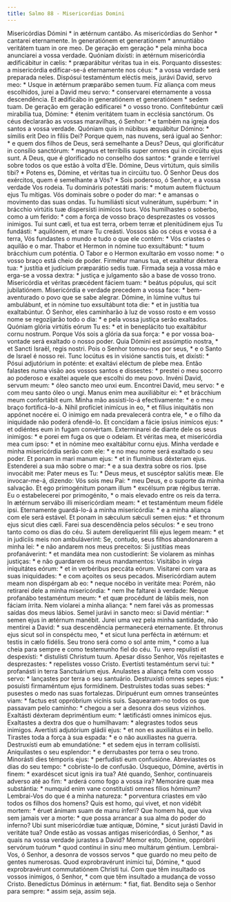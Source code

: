 ```yaml
---
title: Salmo 88 - Misericordias Domini
---
```


<div class="grid grid-cols-2 gap-5">
  <span class="col-6 dropcaps text-justify">
    Misericórdias Dómini * in ætérnum cantábo.
  </span>
  <span class="col-6 dropcaps text-justify">
    As misericórdias do Senhor * cantarei eternamente.
  </span>
  <span class="col-6 text-justify">
    In generatiónem et generatiónem * annuntiábo veritátem tuam in ore meo.
  </span>
  <span class="col-6 text-justify">
    De geração em geração * pela minha boca anunciarei a vossa verdade.
  </span>
  <span class="col-6 text-justify">
    Quóniam dixísti: in ætérnum misericórdia ædificábitur in cælis: *
    præparábitur véritas tua in eis.
  </span>
  <span class="col-6 text-justify">
    Porquanto dissestes: a misericórdia edificar-se-á eternamente nos céus: * a
    vossa verdade será preparada neles.
  </span>
  <span class="col-6 text-justify">
    Dispósui testaméntum eléctis meis, jurávi David, servo meo: * Usque in
    ætérnum præparábo semen tuum.
  </span>
  <span class="col-6 text-justify">
    Fiz aliança com meus escolhidos, jurei a David meu servo: * conservarei
    eternamente a vossa descendência.
  </span>
  <span class="col-6 text-justify">
    Et ædificábo in generatiónem et generatiónem * sedem tuam.
  </span>
  <span class="col-6 text-justify">
    De geração em geração edificarei * o vosso trono.
  </span>
  <span class="col-6 text-justify">
    Confitebúntur cæli mirabília tua, Dómine: * étenim veritátem tuam in
    ecclésia sanctórum.
  </span>
  <span class="col-6 text-justify">
    Os céus declararão as vossas maravilhas, ó Senhor: * e também na igreja dos
    santos a vossa verdade.
  </span>
  <span class="col-6 text-justify">
    Quóniam quis in núbibus æquábitur Dómino: * símilis erit Deo in fíliis Dei?
  </span>
  <span class="col-6 text-justify">
    Porque quem, nas nuvens, será igual ao Senhor: * e quem dos filhos de Deus,
    será semelhante a Deus?
  </span>
  <span class="col-6 text-justify">
    Deus, qui glorificátur in consílio sanctórum: * magnus et terríbilis super
    omnes qui in circúitu ejus sunt.
  </span>
  <span class="col-6 text-justify">
    A Deus, que é glorificado no conselho dos santos: * grande e terrível sobre
    todos os que estão à volta d’Ele.
  </span>
  <span class="col-6 text-justify">
    Dómine, Deus virtútum, quis símilis tibi? * Potens es, Dómine, et véritas
    tua in circúitu tuo.
  </span>
  <span class="col-6 text-justify">
    Ó Senhor Deus dos exércitos, quem é semelhante a Vós? * Sois poderoso, ó
    Senhor, e a vossa verdade Vos rodeia.
  </span>
  <span class="col-6 text-justify">
    Tu domináris potestáti maris: * motum autem flúctuum ejus Tu mítigas.
  </span>
  <span class="col-6 text-justify">
    Vós dominais sobre o poder do mar: * e amansas o movimento das suas ondas.
  </span>
  <span class="col-6 text-justify">
    Tu humiliásti sicut vulnerátum, supérbum: * in brácchio virtútis tuæ
    dispersísti inimícos tuos.
  </span>
  <span class="col-6 text-justify">
    Vós humilhastes o soberbo, como a um ferido: * com a força de vosso braço
    desprezastes os vossos inimigos.
  </span>
  <span class="col-6 text-justify">
    Tui sunt cæli, et tua est terra, orbem terræ et plenitúdinem ejus Tu
    fundásti: * aquilónem, et mare Tu creásti.
  </span>
  <span class="col-6 text-justify">
    Vossos são os céus e vossa é a terra, Vós fundastes o mundo e tudo o que ele
    contém: * Vós criastes o aquilão e o mar.
  </span>
  <span class="col-6 text-justify">
    Thabor et Hermon in nómine tuo exsultábunt: * tuum brácchium cum poténtia.
  </span>
  <span class="col-6 text-justify">
    O Tabor e o Hermon exultarão em vosso nome: * o vosso braço está cheio de
    poder.
  </span>
  <span class="col-6 text-justify">
    Firmétur manus tua, et exaltétur déxtera tua: * justítia et judícium
    præparátio sedis tuæ.
  </span>
  <span class="col-6 text-justify">
    Firmada seja a vossa mão e erga-se a vossa dextra: * justiça e julgamento
    são a base de vosso trono.
  </span>
  <span class="col-6 text-justify">
    Misericórdia et véritas præcédent fáciem tuam: * beátus pópulus, qui scit
    jubilatiónem.
  </span>
  <span class="col-6 text-justify">
    Misericórdia e verdade precedem a vossa face: * bem-aventurado o povo que se
    sabe alegrar.
  </span>
  <span class="col-6 text-justify">
    Dómine, in lúmine vultus tui ambulábunt, et in nómine tuo exsultábunt tota
    die: * et in justítia tua exaltabúntur.
  </span>
  <span class="col-6 text-justify">
    Ó Senhor, eles caminharão à luz de vosso rosto e em vosso nome se
    regozijarão todo o dia: * e pela vossa justiça serão exaltados.
  </span>
  <span class="col-6 text-justify">
    Quóniam glória virtútis eórum Tu es: * et in beneplácito tuo exaltábitur
    cornu nostrum.
  </span>
  <span class="col-6 text-justify">
    Porque Vós sois a glória da sua força: * e por vossa boa-vontade será
    exaltado o nosso poder.
  </span>
  <span class="col-6 text-justify">
    Quia Dómini est assúmptio nostra, * et Sancti Israël, regis nostri.
  </span>
  <span class="col-6 text-justify">
    Pois o Senhor tomou-nos por seus, * e o Santo de Israel é nosso rei.
  </span>
  <span class="col-6 text-justify">
    Tunc locútus es in visióne sanctis tuis, et dixísti: * Pósui adjutórium in
    poténte: et exaltávi eléctum de plebe mea.
  </span>
  <span class="col-6 text-justify">
    Então falastes numa visão aos vossos santos e dissestes: * prestei o meu
    socorro ao poderoso e exaltei aquele que escolhi do meu povo.
  </span>
  <span class="col-6 text-justify">
    Invéni David, servum meum: * óleo sancto meo unxi eum.
  </span>
  <span class="col-6 text-justify">
    Encontrei David, meu servo: * e com meu santo óleo o ungi.
  </span>
  <span class="col-6 text-justify">
    Manus enim mea auxiliábitur ei: * et brácchium meum confortábit eum.
  </span>
  <span class="col-6 text-justify">
    Minha mão assisti-lo-á efectivamente: * e o meu braço fortificá-lo-á.
  </span>
  <span class="col-6 text-justify">
    Nihil profíciet inimícus in eo, * et fílius iniquitátis non appónet nocére
    ei.
  </span>
  <span class="col-6 text-justify">
    O inimigo em nada prevalecerá contra ele, * e o filho da iniquidade não
    poderá ofendê-lo.
  </span>
  <span class="col-6 text-justify">
    Et concídam a fácie ipsíus inimícos ejus: * et odiéntes eum in fugam
    convértam.
  </span>
  <span class="col-6 text-justify">
    Exterminarei de diante dele os seus inimigos: * e porei em fuga os que o
    odeiam.
  </span>
  <span class="col-6 text-justify">
    Et véritas mea, et misericórdia mea cum ipso: * et in nómine meo exaltábitur
    cornu ejus.
  </span>
  <span class="col-6 text-justify">
    Minha verdade e minha misericórdia serão com ele: * e no meu nome será
    exaltado o seu poder.
  </span>
  <span class="col-6 text-justify">
    Et ponam in mari manum ejus: * et in flumínibus déxteram ejus.
  </span>
  <span class="col-6 text-justify">
    Estenderei a sua mão sobre o mar: * e a sua dextra sobre os rios.
  </span>
  <span class="col-6 text-justify">
    Ipse invocábit me: Pater meus es Tu: * Deus meus, et suscéptor salútis meæ.
  </span>
  <span class="col-6 text-justify">
    Ele invocar-me-á, dizendo: Vós sois meu Pai: * meu Deus, e o suporte da
    minha salvação.
  </span>
  <span class="col-6 text-justify">
    Et ego primogénitum ponam illum * excélsum præ régibus terræ.
  </span>
  <span class="col-6 text-justify">
    Eu o estabelecerei por primogénito, * o mais elevado entre os reis da terra.
  </span>
  <span class="col-6 text-justify">
    In ætérnum servábo illi misericórdiam meam: * et testaméntum meum fidéle
    ipsi.
  </span>
  <span class="col-6 text-justify">
    Eternamente guardá-lo-á a minha misericórdia: * e a minha aliança com ele
    será estável.
  </span>
  <span class="col-6 text-justify">
    Et ponam in sǽculum sǽculi semen ejus: * et thronum ejus sicut dies cæli.
  </span>
  <span class="col-6 text-justify">
    Farei sua descendência pelos séculos: * e seu trono tanto como os dias do
    céu.
  </span>
  <span class="col-6 text-justify">
    Si autem derelíquerint fílii ejus legem meam: * et in judíciis meis non
    ambuláverint:
  </span>
  <span class="col-6 text-justify">
    Se, contudo, seus filhos abandonarem a minha lei: * e não andarem nos meus
    preceitos:
  </span>
  <span class="col-6 text-justify">
    Si justítias meas profanáverint: * et mandáta mea non custodíerint:
  </span>
  <span class="col-6 text-justify">
    Se violarem as minhas justiças: * e não guardarem os meus mandamentos:
  </span>
  <span class="col-6 text-justify">
    Visitábo in virga iniquitátes eórum: * et in verbéribus peccáta eórum.
  </span>
  <span class="col-6 text-justify">
    Visitarei com vara as suas iniquidades: * e com açoites os seus pecados.
  </span>
  <span class="col-6 text-justify">
    Misericórdiam autem meam non dispérgam ab eo: * neque nocébo in veritáte
    mea:
  </span>
  <span class="col-6 text-justify">
    Porém, não retirarei dele a minha misericórdia: * nem lhe faltarei à
    verdade:
  </span>
  <span class="col-6 text-justify">
    Neque profanábo testaméntum meum: * et quæ procédunt de lábiis meis, non
    fáciam írrita.
  </span>
  <span class="col-6 text-justify">
    Nem violarei a minha aliança: * nem farei vãs as promessas saídas dos meus
    lábios.
  </span>
  <span class="col-6 text-justify">
    Semel jurávi in sancto meo: si David méntiar: * semen ejus in ætérnum
    manébit.
  </span>
  <span class="col-6 text-justify">
    Jurei uma vez pela minha santidade, não mentirei a David: * sua descendência
    permanecerá eternamente.
  </span>
  <span class="col-6 text-justify">
    Et thronus ejus sicut sol in conspéctu meo, * et sicut luna perfécta in
    ætérnum: et testis in cælo fidélis.
  </span>
  <span class="col-6 text-justify">
    Seu trono será como o sol ante mim, * como a lua cheia para sempre e como
    testemunho fiel do céu.
  </span>
  <span class="col-6 text-justify">
    Tu vero repulísti et despexísti: * distulísti Christum tuum.
  </span>
  <span class="col-6 text-justify">
    Apesar disso Senhor, Vós rejeitastes e desprezastes: * repelistes vosso
    Cristo.
  </span>
  <span class="col-6 text-justify">
    Evertísti testaméntum servi tui: * profanásti in terra Sanctuárium ejus.
  </span>
  <span class="col-6 text-justify">
    Anulastes a aliança feita com vosso servo: * lançastes por terra o seu
    santuário.
  </span>
  <span class="col-6 text-justify">
    Destruxísti omnes sepes ejus: * posuísti firmaméntum ejus formídinem.
  </span>
  <span class="col-6 text-justify">
    Destruístes todas suas sebes: * pusestes o medo nas suas fortalezas.
  </span>
  <span class="col-6 text-justify">
    Diripuérunt eum omnes transeúntes viam: * factus est oppróbrium vicínis
    suis.
  </span>
  <span class="col-6 text-justify">
    Saquearam-no todos os que passavam pelo caminho: * chegou a ser a desonra
    dos seus vizinhos.
  </span>
  <span class="col-6 text-justify">
    Exaltásti déxteram depriméntium eum: * lætificásti omnes inimícos ejus.
  </span>
  <span class="col-6 text-justify">
    Exaltastes a dextra dos que o humilhavam: * alegrastes todos seus inimigos.
  </span>
  <span class="col-6 text-justify">
    Avertísti adjutórium gládii ejus: * et non es auxiliátus ei in bello.
  </span>
  <span class="col-6 text-justify">
    Tirastes toda a força à sua espada: * e o não auxiliastes na guerra.
  </span>
  <span class="col-6 text-justify">
    Destruxísti eum ab emundatióne: * et sedem ejus in terram collisísti.
  </span>
  <span class="col-6 text-justify">
    Aniquilastes o seu esplendor: * e derrubastes por terra o seu trono.
  </span>
  <span class="col-6 text-justify">
    Minorásti dies témporis ejus: * perfudísti eum confusióne.
  </span>
  <span class="col-6 text-justify">
    Abreviastes os dias do seu tempo: * cobriste-lo de confusão.
  </span>
  <span class="col-6 text-justify">
    Úsquequo, Dómine, avértis in finem: * exardéscet sicut ignis ira tua?
  </span>
  <span class="col-6 text-justify">
    Até quando, Senhor, continuareis adverso até ao fim: * arderá como fogo a
    vossa ira?
  </span>
  <span class="col-6 text-justify">
    Memoráre quæ mea substántia: * numquid enim vane constituísti omnes fílios
    hóminum?
  </span>
  <span class="col-6 text-justify">
    Lembrai-Vos do que é a minha natureza: * porventura criastes em vão todos os
    filhos dos homens?
  </span>
  <span class="col-6 text-justify">
    Quis est homo, qui vivet, et non vidébit mortem: * éruet ánimam suam de manu
    ínferi?
  </span>
  <span class="col-6 text-justify">
    Que homem há, que viva sem jamais ver a morte: * que possa arrancar a sua
    alma do poder do inferno?
  </span>
  <span class="col-6 text-justify">
    Ubi sunt misericórdiæ tuæ antíquæ, Dómine, * sicut jurásti David in veritáte
    tua?
  </span>
  <span class="col-6 text-justify">
    Onde estão as vossas antigas misericórdias, ó Senhor, * as quais na vossa
    verdade jurastes a David?
  </span>
  <span class="col-6 text-justify">
    Memor esto, Dómine, oppróbrii servórum tuórum * quod contínui in sinu meo
    multárum géntium.
  </span>
  <span class="col-6 text-justify">
    Lembrai-Vos, ó Senhor, a desonra de vossos servos * que guardo no meu peito
    de gentes numerosas.
  </span>
  <span class="col-6 text-justify">
    Quod exprobravérunt inimíci tui, Dómine, * quod exprobravérunt commutatiónem
    Christi tui.
  </span>
  <span class="col-6 text-justify">
    Com que têm insultado os vossos inimigos, ó Senhor, * com que têm insultado
    a mudança de vosso Cristo.
  </span>
  <span class="col-6 text-justify">
    Benedíctus Dóminus in ætérnum: * fiat, fiat.
  </span>
  <span class="col-6 text-justify">
    Bendito seja o Senhor para sempre: * assim seja, assim seja.
  </span>
</div>
